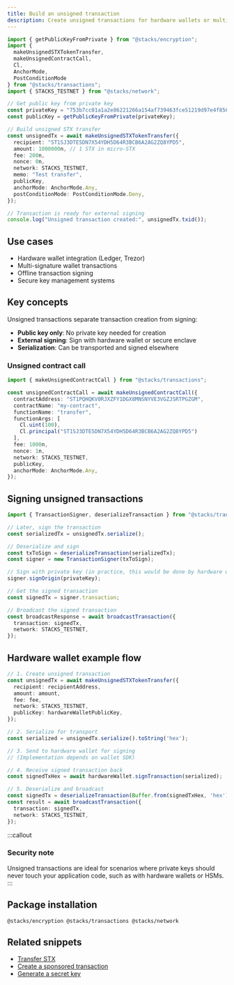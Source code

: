 ```yaml
---
title: Build an unsigned transaction
description: Create unsigned transactions for hardware wallets or multi-signature scenarios
---
```


```typescript
import { getPublicKeyFromPrivate } from "@stacks/encryption";
import { 
  makeUnsignedSTXTokenTransfer,
  makeUnsignedContractCall,
  Cl,
  AnchorMode,
  PostConditionMode
} from "@stacks/transactions";
import { STACKS_TESTNET } from "@stacks/network";

// Get public key from private key
const privateKey = "753b7cc01a1a2e86221266a154af739463fce51219d97e4f856cd7200c3bd2a601";
const publicKey = getPublicKeyFromPrivate(privateKey);

// Build unsigned STX transfer
const unsignedTx = await makeUnsignedSTXTokenTransfer({
  recipient: "ST1SJ3DTE5DN7X54YDH5D64R3BCB6A2AG2ZQ8YPD5",
  amount: 1000000n, // 1 STX in micro-STX
  fee: 200n,
  nonce: 0n,
  network: STACKS_TESTNET,
  memo: "Test transfer",
  publicKey,
  anchorMode: AnchorMode.Any,
  postConditionMode: PostConditionMode.Deny,
});

// Transaction is ready for external signing
console.log("Unsigned transaction created:", unsignedTx.txid());
```

## Use cases

- Hardware wallet integration (Ledger, Trezor)
- Multi-signature wallet transactions
- Offline transaction signing
- Secure key management systems

## Key concepts

Unsigned transactions separate transaction creation from signing:

- **Public key only**: No private key needed for creation
- **External signing**: Sign with hardware wallet or secure enclave
- **Serialization**: Can be transported and signed elsewhere

### Unsigned contract call

```typescript
import { makeUnsignedContractCall } from "@stacks/transactions";

const unsignedContractCall = await makeUnsignedContractCall({
  contractAddress: "ST1PQHQKV0RJXZFY1DGX8MNSNYVE3VGZJSRTPGZGM",
  contractName: "my-contract",
  functionName: "transfer",
  functionArgs: [
    Cl.uint(100),
    Cl.principal("ST1SJ3DTE5DN7X54YDH5D64R3BCB6A2AG2ZQ8YPD5")
  ],
  fee: 1000n,
  nonce: 1n,
  network: STACKS_TESTNET,
  publicKey,
  anchorMode: AnchorMode.Any,
});
```

## Signing unsigned transactions

```typescript
import { TransactionSigner, deserializeTransaction } from "@stacks/transactions";

// Later, sign the transaction
const serializedTx = unsignedTx.serialize();

// Deserialize and sign
const txToSign = deserializeTransaction(serializedTx);
const signer = new TransactionSigner(txToSign);

// Sign with private key (in practice, this would be done by hardware wallet)
signer.signOrigin(privateKey);

// Get the signed transaction
const signedTx = signer.transaction;

// Broadcast the signed transaction
const broadcastResponse = await broadcastTransaction({
  transaction: signedTx,
  network: STACKS_TESTNET,
});
```

## Hardware wallet example flow

```typescript
// 1. Create unsigned transaction
const unsignedTx = await makeUnsignedSTXTokenTransfer({
  recipient: recipientAddress,
  amount: amount,
  fee: fee,
  network: STACKS_TESTNET,
  publicKey: hardwareWalletPublicKey,
});

// 2. Serialize for transport
const serialized = unsignedTx.serialize().toString('hex');

// 3. Send to hardware wallet for signing
// (Implementation depends on wallet SDK)

// 4. Receive signed transaction back
const signedTxHex = await hardwareWallet.signTransaction(serialized);

// 5. Deserialize and broadcast
const signedTx = deserializeTransaction(Buffer.from(signedTxHex, 'hex'));
const result = await broadcastTransaction({ 
  transaction: signedTx,
  network: STACKS_TESTNET,
});
```



:::callout
### Security note
Unsigned transactions are ideal for scenarios where private keys should never touch your application code, such as with hardware wallets or HSMs.
:::

## Package installation

```package-install
@stacks/encryption @stacks/transactions @stacks/network
```

## Related snippets

- [Transfer STX](/resources/snippets/transfer-stx)
- [Create a sponsored transaction](/resources/snippets/create-a-sponsored-tx)
- [Generate a secret key](/resources/snippets/generate-a-secret-key)